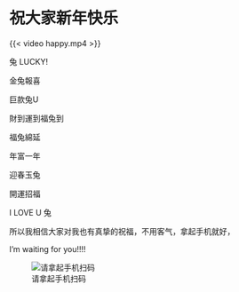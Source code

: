 # 祝大家新年快乐 {.unnumbered}

{{< video happy.mp4 >}}

兔 LUCKY!

金兔報喜

巨款兔U

財到運到福兔到

福兔綿延

年富一年

迎春玉兔

開運招福

I LOVE U 兔

所以我相信大家对我也有真挚的祝福，不用客气，拿起手机就好，

I'm waiting for you!!!!

![请拿起手机扫码](money.jpg)
